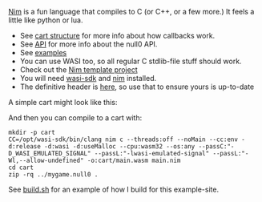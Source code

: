 
<Callout emoji='n'>[Nim](https://nim-lang.org/) is a fun language that compiles to C (or C++, or a few more.) It feels a little like python or lua.</Callout>

- See [cart structure](/null0/cart) for more info about how callbacks work.
- See [API](/null0/api) for more info about the null0 API.
- See [examples](https://github.com/notnullgames/notnullgames/tree/main/examples/nim)
- You can use WASI too, so all regular C stdlib-file stuff should work.
- Check out the [Nim template project](https://github.com/notnullgames/cart_nim)
- You will need [wasi-sdk](https://github.com/WebAssembly/wasi-sdk) and [nim](https://nim-lang.org/) installed.
- The definitive header is [here](https://github.com/notnullgames/null0/blob/main/carts/nim/null0.nim), so use that to ensure yours is up-to-date

A simple cart might look like this:

<Example src='nim/circle/main.nim' />

<Null0Cart src='/carts/nim-circle.null0' />

And then you can compile to a cart with:

```shell
mkdir -p cart
CC=/opt/wasi-sdk/bin/clang nim c --threads:off --noMain --cc:env -d:release -d:wasi -d:useMalloc --cpu:wasm32 --os:any --passC:"-D_WASI_EMULATED_SIGNAL" --passL:"-lwasi-emulated-signal" --passL:"-Wl,--allow-undefined" -o:cart/main.wasm main.nim
cd cart
zip -rq ../mygame.null0 .
```

See [build.sh](https://github.com/notnullgames/notnullgames/tree/main/examples/build.sh) for an example of how I build for this example-site.
